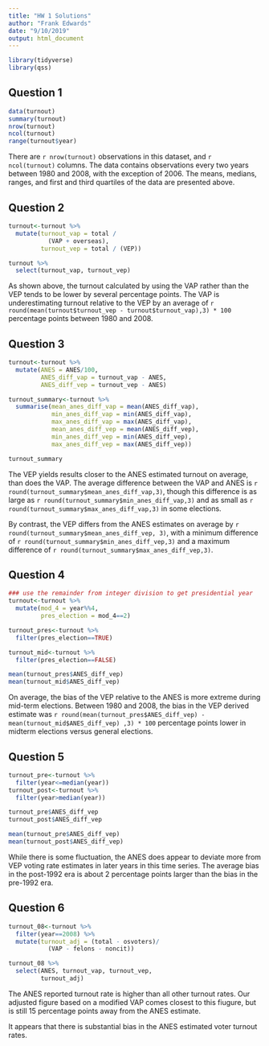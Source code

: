 ```yaml
---
title: "HW 1 Solutions"
author: "Frank Edwards"
date: "9/10/2019"
output: html_document
---
```


```r
library(tidyverse)
library(qss)
```

## Question 1

```r
data(turnout)
summary(turnout)
nrow(turnout)
ncol(turnout)
range(turnout$year)
```

There are `r nrow(turnout)` observations in this dataset, and `r ncol(turnout)` columns. The data contains observations every two years between 1980 and 2008, with the exception of 2006. The means, medians, ranges, and first and third quartiles of the data are presented above.

## Question 2

```r
turnout<-turnout %>% 
  mutate(turnout_vap = total / 
           (VAP + overseas),
         turnout_vep = total / (VEP))

turnout %>% 
  select(turnout_vap, turnout_vep)
```

As shown above, the turnout calculated by using the VAP rather than the VEP tends to be lower by several percentage points. The VAP is underestimating turnout relative to the VEP by an average of `r round(mean(turnout$turnout_vep - turnout$turnout_vap),3) * 100` percentage points between 1980 and 2008.

## Question 3

```r
turnout<-turnout %>% 
  mutate(ANES = ANES/100,
         ANES_diff_vap = turnout_vap - ANES,
         ANES_diff_vep = turnout_vep - ANES)

turnout_summary<-turnout %>% 
  summarise(mean_anes_diff_vap = mean(ANES_diff_vap),
            min_anes_diff_vap = min(ANES_diff_vap),
            max_anes_diff_vap = max(ANES_diff_vap),
            mean_anes_diff_vep = mean(ANES_diff_vep),
            min_anes_diff_vep = min(ANES_diff_vep),
            max_anes_diff_vep = max(ANES_diff_vep))

turnout_summary
```

The VEP yields results closer to the ANES estimated turnout on average, than does the VAP. The average difference between the VAP and ANES is `r round(turnout_summary$mean_anes_diff_vap,3)`, though this difference is as large as `r round(turnout_summary$min_anes_diff_vap,3)` and as small as `r round(turnout_summary$max_anes_diff_vap,3)` in some elections.

By contrast, the VEP differs from the ANES estimates on average by `r round(turnout_summary$mean_anes_diff_vep, 3)`, with a minimum difference of `r round(turnout_summary$min_anes_diff_vep,3)` and a maximum difference of `r round(turnout_summary$max_anes_diff_vep,3)`.

## Question 4

```r
### use the remainder from integer division to get presidential year
turnout<-turnout %>% 
  mutate(mod_4 = year%%4,
         pres_election = mod_4==2)

turnout_pres<-turnout %>% 
  filter(pres_election==TRUE) 

turnout_mid<-turnout %>% 
  filter(pres_election==FALSE)

mean(turnout_pres$ANES_diff_vep)
mean(turnout_mid$ANES_diff_vep)

```

On average, the bias of the VEP relative to the ANES is more extreme during mid-term elections. Between 1980 and 2008, the bias in the VEP derived estimate was  `r round(mean(turnout_pres$ANES_diff_vep) - mean(turnout_mid$ANES_diff_vep) ,3) * 100` percentage points lower in midterm elections versus general elections. 

## Question 5

```r
turnout_pre<-turnout %>% 
  filter(year<=median(year))
turnout_post<-turnout %>% 
  filter(year>median(year))

turnout_pre$ANES_diff_vep
turnout_post$ANES_diff_vep

mean(turnout_pre$ANES_diff_vep)
mean(turnout_post$ANES_diff_vep)
```

While there is some fluctuation, the ANES does appear to deviate more from VEP voting rate estimates in later years in this time series. The average bias in the post-1992 era is about 2 percentage points larger than the bias in the pre-1992 era.

## Question 6

```r
turnout_08<-turnout %>% 
  filter(year==2008) %>% 
  mutate(turnout_adj = (total - osvoters)/
           (VAP - felons - noncit))

turnout_08 %>% 
  select(ANES, turnout_vap, turnout_vep, 
         turnout_adj)
```

The ANES reported turnout rate is higher than all other turnout rates. Our adjusted figure based on a modified VAP comes closest to this fiugure, but is still 15 percentage points away from the ANES estimate. 

It appears that there is substantial bias in the ANES estimated voter turnout rates.